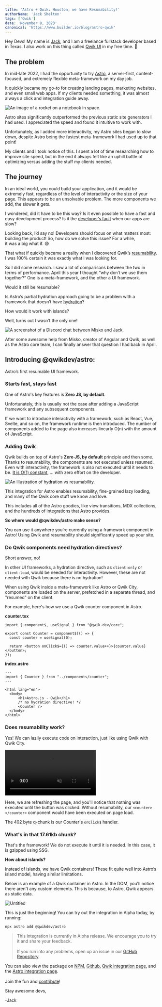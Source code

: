 ```yaml
---
title: 'Astro + Qwik: Houston, we have Resumability!'
authorName: 'Jack Shelton'
tags: ['Qwik']
date: 'November 8, 2023'
canonical: 'https://www.builder.io/blog/astro-qwik'
---
```



<ArticleBlock>

Hey Devs! My name is [Jack](https://twitter.com/TheJackShelton), and I am a freelance fullstack developer based in Texas. I also work on this thing called [Qwik UI](https://qwikui.com/) in my free time. 🙂

## The problem

In mid-late 2022, I had the opportunity to try [Astro](https://astro.build/), a server-first, content-focused, and extremely flexible meta-framework on my day job.

It quickly became my go-to for creating landing pages, marketing websites, and even small web apps. If my clients needed something, it was almost always a click and integration guide away.

![An image of a rocket on a notebook in space.](https://cdn.builder.io/api/v1/image/assets%2FYJIGb4i01jvw0SRdL5Bt%2Fed9d96db1222462b89baf4f03e80617e?width=707)

Astro sites significantly outperformed the previous static site generators I had used. I appreciated the speed and found it intuitive to work with.

Unfortunately, as I added more interactivity, my Astro sites began to slow down, despite Astro being the fastest meta-framework I had used up to that point!

My clients and I took notice of this. I spent a lot of time researching how to improve site speed, but in the end it always felt like an uphill battle of optimizing versus adding the stuff my clients needed.

## The journey

In an ideal world, you could build your application, and it would be extremely fast, regardless of the level of interactivity or the size of your page. This appears to be an unsolvable problem. The more components we add, the slower it gets.

I wondered, did it have to be this way? Is it even possible to have a fast and easy development process? Is it the [developer’s fault](https://www.builder.io/blog/dont-blame-the-developer-for-what-the-frameworks-did) when our apps are slow?

Looking back, I’d say no! Developers should focus on what matters most: building the product! So, how do we solve this issue? For a while, it was a big what if. 😅

That what if quickly became a reality when I discovered Qwik’s [resumability](https://www.builder.io/blog/resumability-from-ground-up). I was 100% certain it was exactly what I was looking for.

So I did some research. I saw a lot of comparisons between the two in terms of performance. April this year I thought “why don’t we use them together?” One is a meta-framework, and the other a UI framework.

Would it still be resumable?

Is Astro’s partial hydration approach going to be a problem with a framework that doesn’t have [hydration](https://www.builder.io/blog/hydration-is-pure-overhead)?

How would it work with islands?

Well, turns out I wasn’t the only one!

![A screenshot of a Discord chat between Misko and Jack.](https://cdn.builder.io/api/v1/image/assets%2FYJIGb4i01jvw0SRdL5Bt%2F988e08cd27f34323b77b937432ed88d5?width=707)

After some awesome help from Misko, creator of Angular and Qwik, as well as the Astro core team, I can finally answer that question I had back in April.

## Introducing @qwikdev/astro:

Astro’s first resumable UI framework.

### Starts fast, stays fast

One of Astro's key features is **Zero JS, by default**.

Unfortunately, this is usually not the case after adding a JavaScript framework and any subsequent components.

If we want to introduce interactivity with a framework, such as React, Vue, Svelte, and so on, the framework runtime is then introduced. The number of components added to the page also increases linearly O(n) with the amount of JavaScript.

### Adding Qwik

Qwik builds on top of Astro's **Zero JS, by default** principle and then some. Thanks to resumability, the components are not executed unless resumed. Even with interactivity, the framework is also not executed until it needs to be. [It is O(1) constant](https://www.builder.io/blog/our-current-frameworks-are-on-we-need-o1), … with zero effort on the developer.

![An Illustration of hydration vs resumability.](https://cdn.builder.io/api/v1/image/assets%2FYJIGb4i01jvw0SRdL5Bt%2F41f896cda32b43279d7c32ee6725c79f?width=707)

This integration for Astro enables resumability, fine-grained lazy loading, and many of the Qwik core stuff we know and love.

This includes all of the Astro goodies, like view transitions, MDX collections, and the hundreds of integrations that Astro provides.

**So where would @qwikdev/astro make sense?**

You can use it anywhere you’re currently using a framework component in Astro! Using Qwik and resumability should significantly speed up your site.

### Do Qwik components need hydration directives?

Short answer, no!

In other UI frameworks, a hydration directive, such as `client:only` or `client:load`, would be needed for interactivity. However, these are not needed with Qwik because there is no hydration!

When using Qwik inside a meta-framework like Astro or Qwik City, components are loaded on the server, prefetched in a separate thread, and "resumed" on the client.

For example, here's how we use a Qwik counter component in Astro.

**counter.tsx**

```tsx
import { component$, useSignal } from "@qwik.dev/core";

export const Counter = component$(() => {
  const counter = useSignal(0);

  return <button onClick$={() => counter.value++}>{counter.value}</button>;
});
```

**index.astro**

```tsx
---
import { Counter } from "../components/counter";
---

<html lang="en">
  <body>
      <h1>Astro.js - Qwik</h1>
      /* no hydration directive! */
      <Counter />
  </body>
</html>
```

### Does resumability work?

Yes! We can lazily execute code on interaction, just like using Qwik with Qwik City.

<video muted loop autoplay>
  <source src="https://cdn.builder.io/o/assets%2FYJIGb4i01jvw0SRdL5Bt%2F7be046307ece4278a81789e386737813%2Fcompressed?apiKey=YJIGb4i01jvw0SRdL5Bt&token=7be046307ece4278a81789e386737813&alt=media&optimized=true" type="video/mp4"/>
</video>

Here, we are refreshing the page, and you'll notice that nothing was executed until the button was clicked. Without resumability, our `<counter></counter>` component would have been executed on page load.

The 402 byte q-chunk is our Counter's `onClick$` handler.

### What's in that 17.61kb chunk?

That's the framework! We do not execute it until it is needed. In this case, it is gzipped using SSG.

**How about islands?**

Instead of islands, we have Qwik containers! These fit quite well into Astro’s island model, having similar limitations.

Below is an example of a Qwik container in Astro. In the DOM, you'll notice there aren't any custom elements. This is because, to Astro, Qwik appears as static data.

![Untitled](https://cdn.builder.io/api/v1/image/assets%2FYJIGb4i01jvw0SRdL5Bt%2F1f8b5720be2b4157a614b754abd8f041?width=707)

This is just the beginning! You can try out the integration in Alpha today, by running:

```bash
npx astro add @qwikdev/astro
```

> This integration is currently in Alpha release. We encourage you to try it and share your feedback.<br></br>If you run into any problems, open up an issue in our [GitHub Repository](https://github.com/QwikDev/astro/issues).

You can also view the package on [NPM](https://www.npmjs.com/package/@qwikdev/astro), [Github](https://github.com/QwikDev/astro), [Qwik integration page](https://qwik.dev/docs/integrations/astro/), and the [Astro integration page](https://astro.build/integrations/?search=qwik).<br></br>
Join the fun and [contribute](https://github.com/QwikDev/astro/blob/main/contributing.md)!

Stay awesome devs,

-Jack

</ArticleBlock>